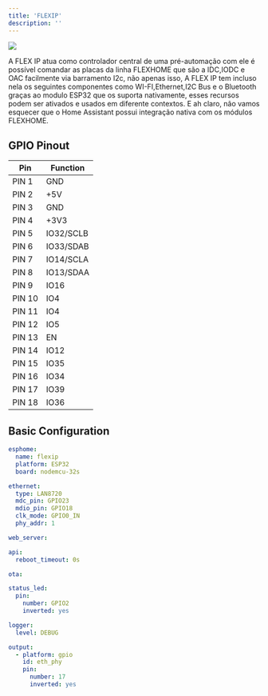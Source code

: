 ```yaml
---
title: 'FLEXIP'
description: ''
---
```


<Frame>
  <img src="https://imgs.unisec.com.br/unicontrol/flexip.jpeg" />
</Frame>

A FLEX IP atua como controlador central de uma pré-automação com ele é possível comandar as placas da linha FLEXHOME que são a IDC,IODC e OAC facilmente via barramento 
I2c, não apenas isso, A FLEX IP tem incluso nela os seguintes componentes como WI-FI,Ethernet,I2C Bus e o Bluetooth graças ao modulo ESP32 que os suporta nativamente, 
esses recursos podem ser ativados e usados em diferente contextos. E ah claro, não vamos esquecer que o Home Assistant possui integração nativa com os módulos FLEXHOME. 

## GPIO Pinout

| Pin     | Function |
| ---     | ---      |
| PIN 1   | GND      |
| PIN 2   | +5V      |
| PIN 3   | GND      |
| PIN 4   | +3V3     |
| PIN 5   | IO32/SCLB|
| PIN 6   | IO33/SDAB|
| PIN 7   | IO14/SCLA|
| PIN 8   | IO13/SDAA|
| PIN 9   | IO16     |
| PIN 10  | IO4      |
| PIN 11  | IO4      |
| PIN 12  | IO5      |
| PIN 13  | EN       |
| PIN 14  | IO12     |
| PIN 15  | IO35     |
| PIN 16  | IO34     |
| PIN 17  | IO39     |
| PIN 18  | IO36     |

## Basic Configuration

```yaml
esphome:
  name: flexip
  platform: ESP32
  board: nodemcu-32s

ethernet:
  type: LAN8720
  mdc_pin: GPIO23
  mdio_pin: GPIO18
  clk_mode: GPIO0_IN
  phy_addr: 1

web_server:

api:
  reboot_timeout: 0s

ota:

status_led:
  pin:
    number: GPIO2
    inverted: yes

logger:
  level: DEBUG

output:
  - platform: gpio
    id: eth_phy
    pin:
      number: 17
      inverted: yes
```
